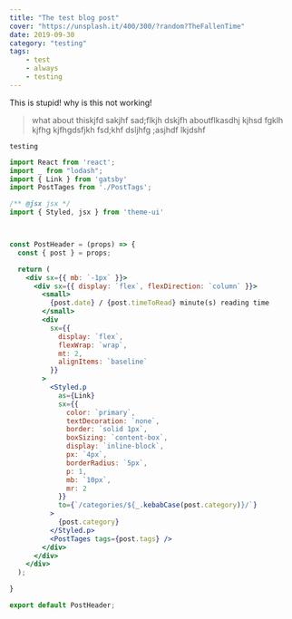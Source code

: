 ```yaml
---
title: "The test blog post"
cover: "https://unsplash.it/400/300/?random?TheFallenTime"
date: 2019-09-30
category: "testing"
tags:
    - test
    - always
    - testing
---
```


This is stupid! why is this not working! 

>what about thiskjfd sakjhf 
sad;flkjh dskjfh aboutflkasdhj  kjhsd fgklh kjfhg kjfhgdsfjkh 
fsd;khf dsljhfg 
;asjhdf lkjdshf 

`testing`

```jsx
import React from 'react';
import _ from "lodash";
import { Link } from 'gatsby'
import PostTages from './PostTags';

/** @jsx jsx */
import { Styled, jsx } from 'theme-ui'



const PostHeader = (props) => {
  const { post } = props;

  return (
    <div sx={{ mb: `-1px` }}>
      <div sx={{ display: `flex`, flexDirection: `column` }}>
        <small>
          {post.date} / {post.timeToRead} minute(s) reading time
        </small>
        <div
          sx={{
            display: `flex`,
            flexWrap: `wrap`,
            mt: 2,
            alignItems: `baseline`
          }}
        >
          <Styled.p
            as={Link}
            sx={{
              color: `primary`,
              textDecoration: `none`,
              border: `solid 1px`,
              boxSizing: `content-box`,
              display: `inline-block`,
              px: `4px`,
              borderRadius: `5px`,
              p: 1,
              mb: `10px`,
              mr: 2
            }}
            to={`/categories/${_.kebabCase(post.category)}/`}
          >
            {post.category}
          </Styled.p>
          <PostTages tags={post.tags} />
        </div>
      </div>
    </div>
  );

}

export default PostHeader;
```